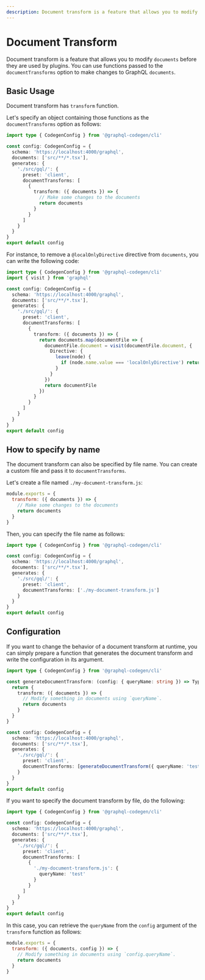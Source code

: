 ```yaml
---
description: Document transform is a feature that allows you to modify documents before they are used by plugins.
---
```


# Document Transform

Document transform is a feature that allows you to modify `documents` before they are used by plugins.
You can use functions passed to the `documentTransforms` option to make changes to GraphQL `documents`.

## Basic Usage

Document transform has `transform` function.

Let's specify an object containing those functions as the `documentTransforms` option as follows:

```ts {9-17}
import type { CodegenConfig } from '@graphql-codegen/cli'

const config: CodegenConfig = {
  schema: 'https://localhost:4000/graphql',
  documents: ['src/**/*.tsx'],
  generates: {
    './src/gql/': {
      preset: 'client',
      documentTransforms: [
        {
          transform: ({ documents }) => {
            // Make some changes to the documents
            return documents
          }
        }
      ]
    }
  }
}
export default config
```

For instance, to remove a `@localOnlyDirective` directive from `documents`, you can write the following code:

```ts {2, 13-22}
import type { CodegenConfig } from '@graphql-codegen/cli'
import { visit } from 'graphql'

const config: CodegenConfig = {
  schema: 'https://localhost:4000/graphql',
  documents: ['src/**/*.tsx'],
  generates: {
    './src/gql/': {
      preset: 'client',
      documentTransforms: [
        {
          transform: ({ documents }) => {
            return documents.map(documentFile => {
              documentFile.document = visit(documentFile.document, {
                Directive: {
                  leave(node) {
                    if (node.name.value === 'localOnlyDirective') return null
                  }
                }
              })
              return documentFile
            })
          }
        }
      ]
    }
  }
}
export default config
```

## How to specify by name

The document transform can also be specified by file name. You can create a custom file and pass it to `documentTransforms`.

Let's create a file named `./my-document-transform.js`:

```js
module.exports = {
  transform: ({ documents }) => {
    // Make some changes to the documents
    return documents
  }
}
```

Then, you can specify the file name as follows:

```ts {9}
import type { CodegenConfig } from '@graphql-codegen/cli'

const config: CodegenConfig = {
  schema: 'https://localhost:4000/graphql',
  documents: ['src/**/*.tsx'],
  generates: {
    './src/gql/': {
      preset: 'client',
      documentTransforms: ['./my-document-transform.js']
    }
  }
}
export default config
```

## Configuration

If you want to change the behavior of a document transform at runtime, you can simply prepare a function that generates the document transform and write the configuration in its argument.

```ts {3-10, 18}
import type { CodegenConfig } from '@graphql-codegen/cli'

const generateDocumentTransform: (config: { queryName: string }) => Types.DocumentTransformObject = ({ queryName }) => {
  return {
    transform: ({ documents }) => {
      // Modify something in documents using `queryName`.
      return documents
    }
  }
}

const config: CodegenConfig = {
  schema: 'https://localhost:4000/graphql',
  documents: ['src/**/*.tsx'],
  generates: {
    './src/gql/': {
      preset: 'client',
      documentTransforms: [generateDocumentTransform({ queryName: 'test' })]
    }
  }
}
export default config
```

If you want to specify the document transform by file, do the following:

```ts {11-13}
import type { CodegenConfig } from '@graphql-codegen/cli'

const config: CodegenConfig = {
  schema: 'https://localhost:4000/graphql',
  documents: ['src/**/*.tsx'],
  generates: {
    './src/gql/': {
      preset: 'client',
      documentTransforms: [
        {
          './my-document-transform.js': {
            queryName: 'test'
          }
        }
      ]
    }
  }
}
export default config
```

In this case, you can retrieve the `queryName` from the `config` argument of the `transform` function as follows:

```js
module.exports = {
  transform: ({ documents, config }) => {
    // Modify something in documents using `config.queryName`.
    return documents
  }
}
```

